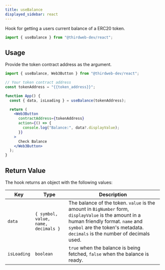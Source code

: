 ```yaml
---
title: useBalance
displayed_sidebar: react
---
```


Hook for getting a users current balance of a ERC20 token.

```jsx
import { useBalance } from "@thirdweb-dev/react";
```

## Usage

Provide the token contract address as the argument.

```jsx
import { useBalance, Web3Button } from "@thirdweb-dev/react";

// Your token contract address
const tokenAddress = "{{token_address}}";

function App() {
  const { data, isLoading } = useBalance(tokenAddress);

  return (
    <Web3Button
      contractAddress={tokenAddress}
      action={() => {
        console.log("Balance:", data?.displayValue);
      }}
    >
      Check Balance
    </Web3Button>
  );
}
```

## Return Value

The hook returns an object with the following values:

| Key       | Type                                 | Description                                                                                                                                                                                                    |
| --------- | ------------------------------------ | -------------------------------------------------------------------------------------------------------------------------------------------------------------------------------------------------------------- |
| `data`    | `{ symbol, value, name, decimals }`  | The balance of the token. `value` is the amount in `BigNumber` form, `displayValue` is the amount in a human friendly format. `name` and `symbol` are the token's metadata. `decimals` is the number of decimals used. |
| `isLoading` | `boolean`                         | `true` when the balance is being fetched, `false` when the balance is ready.                                                                                                                                     |